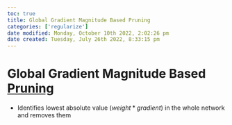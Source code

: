 ```yaml
---
toc: true
title: Global Gradient Magnitude Based Pruning
categories: ['regularize']
date modified: Monday, October 10th 2022, 2:02:26 pm
date created: Tuesday, July 26th 2022, 8:33:15 pm
---
```


# Global Gradient Magnitude Based [Pruning](Pruning.qmd)
- Identifies lowest absolute value $(weight*gradient)$ in the whole network and removes them



